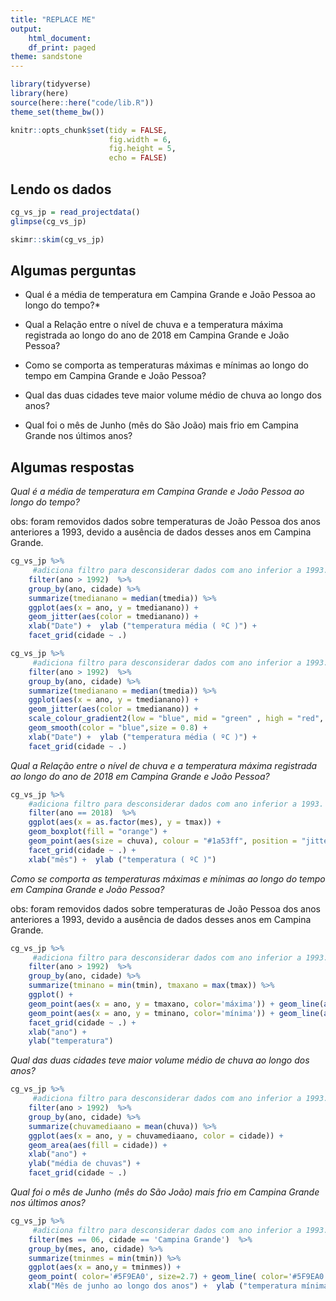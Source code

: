 ```yaml
---
title: "REPLACE ME"
output:
    html_document:
    df_print: paged
theme: sandstone
---
```


```r
library(tidyverse)
library(here)
source(here::here("code/lib.R"))
theme_set(theme_bw())

knitr::opts_chunk$set(tidy = FALSE,
                      fig.width = 6,
                      fig.height = 5,
                      echo = FALSE)

```

## Lendo os dados

```r
cg_vs_jp = read_projectdata()
glimpse(cg_vs_jp)
```

```r
skimr::skim(cg_vs_jp)
```

## Algumas perguntas

* Qual é a média de temperatura em Campina Grande e João Pessoa ao longo do tempo?*

* Qual a Relação entre o nível de chuva e a temperatura máxima registrada ao longo do ano de 2018 em Campina Grande e João Pessoa?

* Como se comporta as temperaturas máximas e mínimas ao longo do tempo em Campina Grande e João Pessoa?

* Qual das duas cidades teve maior volume médio de chuva ao longo dos anos?

* Qual foi o mês de Junho (mês do São João) mais frio em Campina Grande nos últimos anos? 

## Algumas respostas 

*Qual é a média de temperatura em Campina Grande e João Pessoa ao longo do tempo?*

obs: foram removidos dados sobre temperaturas de João Pessoa dos anos anteriores a 1993, devido a ausência de dados desses anos em Campina Grande.

```r
cg_vs_jp %>% 
     #adiciona filtro para desconsiderar dados com ano inferior a 1993.
    filter(ano > 1992)  %>%
    group_by(ano, cidade) %>%
    summarize(tmedianano = median(tmedia)) %>%
    ggplot(aes(x = ano, y = tmedianano)) +
    geom_jitter(aes(color = tmedianano)) +
    xlab("Date") +  ylab ("temperatura média ( ºC )") +
    facet_grid(cidade ~ .) 

cg_vs_jp %>% 
     #adiciona filtro para desconsiderar dados com ano inferior a 1993.
    filter(ano > 1992)  %>%
    group_by(ano, cidade) %>%
    summarize(tmedianano = median(tmedia)) %>%
    ggplot(aes(x = ano, y = tmedianano)) +
    geom_jitter(aes(color = tmedianano)) +
    scale_colour_gradient2(low = "blue", mid = "green" , high = "red", midpoint = 25) + 
    geom_smooth(color = "blue",size = 0.8) +
    xlab("Date") +  ylab ("temperatura média ( ºC )") +
    facet_grid(cidade ~ .) 

```


*Qual a Relação entre o nível de chuva e a temperatura máxima registrada ao longo do ano de 2018 em Campina Grande e João Pessoa?*

```r
cg_vs_jp %>% 
    #adiciona filtro para desconsiderar dados com ano inferior a 1993.
    filter(ano == 2018)  %>%
    ggplot(aes(x = as.factor(mes), y = tmax)) +
    geom_boxplot(fill = "orange") +
    geom_point(aes(size = chuva), colour = "#1a53ff", position = "jitter", alpha=0.3) +
    facet_grid(cidade ~ .) +
    xlab("mês") +  ylab ("temperatura ( ºC )")
```


*Como se comporta as temperaturas máximas e mínimas ao longo do tempo em Campina Grande e João Pessoa?*

obs: foram removidos dados sobre temperaturas de João Pessoa dos anos anteriores a 1993, devido a ausência de dados desses anos em Campina Grande.

```r
cg_vs_jp %>% 
     #adiciona filtro para desconsiderar dados com ano inferior a 1993.
    filter(ano > 1992)  %>%
    group_by(ano, cidade) %>%
    summarize(tminano = min(tmin), tmaxano = max(tmax)) %>%
    ggplot() + 
    geom_point(aes(x = ano, y = tmaxano, color='máxima')) + geom_line(aes(x = ano, y = tmaxano, color='máxima')) +
    geom_point(aes(x = ano, y = tminano, color='mínima')) + geom_line(aes(x = ano, y = tminano, color='mínima')) +
    facet_grid(cidade ~ .) + 
    xlab("ano") + 
    ylab("temperatura")
```
*Qual das duas cidades teve maior volume médio de chuva ao longo dos anos?*

```r
cg_vs_jp %>% 
     #adiciona filtro para desconsiderar dados com ano inferior a 1993.
    filter(ano > 1992)  %>%
    group_by(ano, cidade) %>%
    summarize(chuvamediaano = mean(chuva)) %>%
    ggplot(aes(x = ano, y = chuvamediaano, color = cidade)) + 
    geom_area(aes(fill = cidade)) +
    xlab("ano") + 
    ylab("média de chuvas") +
    facet_grid(cidade ~ .) 
```

*Qual foi o mês de Junho (mês do São João) mais frio em Campina Grande nos últimos anos?*

```r
cg_vs_jp %>% 
     #adiciona filtro para desconsiderar dados com ano inferior a 1993.
    filter(mes == 06, cidade == 'Campina Grande')  %>%
    group_by(mes, ano, cidade) %>%
    summarize(tminmes = min(tmin)) %>%
    ggplot(aes(x = ano,y = tminmes)) +
    geom_point( color='#5F9EA0', size=2.7) + geom_line( color='#5F9EA0', size=1) +
    xlab("Mês de junho ao longo dos anos") +  ylab ("temperatura mínimas (ºC)")
```

